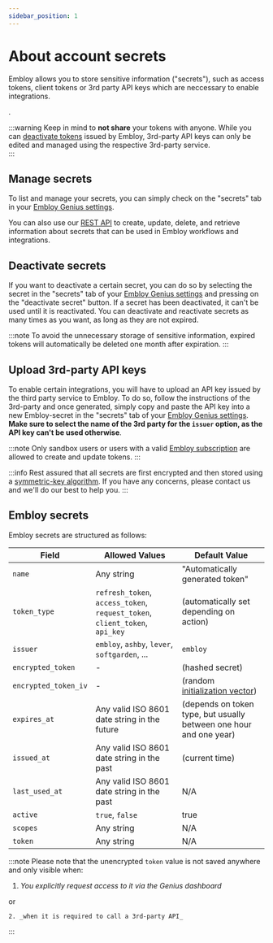 ```yaml
---
sidebar_position: 1
---
```


# About account secrets

Embloy allows you to store sensitive information ("secrets"), such as access tokens, client tokens or 3rd party API keys which are neccessary to enable integrations.

<!-- For more information, see "[Using secrets in Embloy Genius](/docs/genius/intro.md)"-->.

:::warning
Keep in mind to **not share** your tokens with anyone. While you can [deactivate tokens](./secrets#deactivate-secrets) issued by Embloy, 3rd-party API keys can only be edited and managed using the respective 3rd-party service.  
:::

## Manage secrets

To list and manage your secrets, you can simply check on the "secrets" tab in your [Embloy Genius settings](https://genius.embloy.com/settings?tab=secrets).

You can also use our [REST API](https://docs.embloy.com/#61115343-81ab-4df4-a6e2-47db9accb0ab) to create, update, delete, and retrieve information about secrets that can be used in Embloy workflows and integrations.

## Deactivate secrets

If you want to deactivate a certain secret, you can do so by selecting the secret in the "secrets" tab of your [Embloy Genius settings](https://genius.embloy.com/settings?tab=secrets) and pressing on the "deactivate secret" button. If a secret has been deactivated, it can't be used until it is reactivated. You can deactivate and reactivate secrets as many times as you want, as long as they are not expired.

:::note
To avoid the unnecessary storage of sensitive information, expired tokens will automatically be deleted one month after expiration.
:::

## Upload 3rd-party API keys

To enable certain integrations, you will have to upload an API key issued by the third party service to Embloy. To do so, follow the instructions of the 3rd-party and once generated, simply copy and paste the API key into a new Embloy-secret in the "secrets" tab of your [Embloy Genius settings](https://genius.embloy.com/settings?tab=secrets). **Make sure to select the name of the 3rd party for the `issuer` option, as the API key can't be used otherwise**.

:::note
Only sandbox users or users with a valid [Embloy subscription](/docs/category/subscriptions) are allowed to create and update tokens.
:::

:::info
Rest assured that all secrets are first encrypted and then stored using a [symmetric-key algorithm](https://en.wikipedia.org/wiki/Symmetric-key_algorithm). If you have any concerns, please contact us and we'll do our best to help you.
:::

## Embloy secrets

Embloy secrets are structured as follows:

| Field                | Allowed Values                                                              | Default Value                                                                         |
| -------------------- | --------------------------------------------------------------------------- | ------------------------------------------------------------------------------------- |
| `name`               | Any string                                                                  | "Automatically generated token"                                                       |
| `token_type`         | `refresh_token`, `access_token`, `request_token`, `client_token`, `api_key` | (automatically set depending on action)                                               |
| `issuer`             | `embloy`, `ashby`, `lever`, `softgarden`, ...                               | `embloy`                                                                              |
| `encrypted_token`    | -                                                                           | (hashed secret)                                                                       |
| `encrypted_token_iv` | -                                                                           | (random [initialization vector](https://en.wikipedia.org/wiki/Initialization_vector)) |
| `expires_at`         | Any valid ISO 8601 date string in the future                                | (depends on token type, but usually between one hour and one year)                    |
| `issued_at`          | Any valid ISO 8601 date string in the past                                  | (current time)                                                                        |
| `last_used_at`       | Any valid ISO 8601 date string in the past                                  | N/A                                                                                   |
| `active`             | `true`, `false`                                                             | true                                                                                  |
| `scopes`             | Any string                                                                  | N/A                                                                                   |
| `token`              | Any string                                                                  | N/A                                                                                   |

:::note
Please note that the unencrypted `token` value is not saved anywhere and only visible when:

1. _You explicitly request access to it via the Genius dashboard_

or

    2. _when it is required to call a 3rd-party API_

:::
